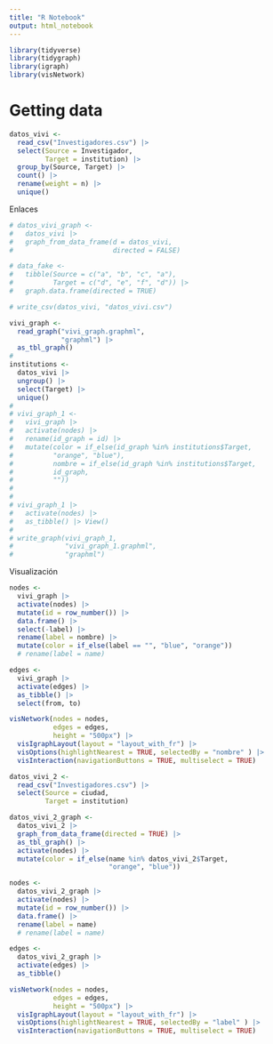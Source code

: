 ```yaml
---
title: "R Notebook"
output: html_notebook
---
```


```r
library(tidyverse)
library(tidygraph)
library(igraph)
library(visNetwork)
```

# Getting data

```r
datos_vivi <-
  read_csv("Investigadores.csv") |>
  select(Source = Investigador,
         Target = institution) |>
  group_by(Source, Target) |>
  count() |>
  rename(weight = n) |>
  unique()
```
Enlaces 

```r
# datos_vivi_graph <- 
#   datos_vivi |> 
#   graph_from_data_frame(d = datos_vivi, 
#                         directed = FALSE)
```

```r
# data_fake <- 
#   tibble(Source = c("a", "b", "c", "a"),
#          Target = c("d", "e", "f", "d")) |> 
#   graph.data.frame(directed = TRUE)


```



```r
# write_csv(datos_vivi, "datos_vivi.csv")
```

```r
vivi_graph <-
  read_graph("vivi_graph.graphml",
             "graphml") |>
  as_tbl_graph()
# 
institutions <-
  datos_vivi |>
  ungroup() |>
  select(Target) |>
  unique()
# 
# vivi_graph_1 <- 
#   vivi_graph |> 
#   activate(nodes) |> 
#   rename(id_graph = id) |> 
#   mutate(color = if_else(id_graph %in% institutions$Target,
#          "orange", "blue"), 
#          nombre = if_else(id_graph %in% institutions$Target,
#          id_graph, 
#          ""))
# 
# 
# vivi_graph_1 |> 
#   activate(nodes) |> 
#   as_tibble() |> View()
# 
# write_graph(vivi_graph_1, 
#             "vivi_graph_1.graphml",
#             "graphml")
```

Visualización 

```r
nodes <- 
  vivi_graph |> 
  activate(nodes) |>
  mutate(id = row_number()) |> 
  data.frame() |> 
  select(-label) |> 
  rename(label = nombre) |> 
  mutate(color = if_else(label == "", "blue", "orange"))
  # rename(label = name) 

edges <- 
  vivi_graph |> 
  activate(edges) |>
  as_tibble() |> 
  select(from, to) 

visNetwork(nodes = nodes, 
           edges = edges, 
           height = "500px") |>
  visIgraphLayout(layout = "layout_with_fr") |> 
  visOptions(highlightNearest = TRUE, selectedBy = "nombre" ) |> 
  visInteraction(navigationButtons = TRUE, multiselect = TRUE)
```

```r
datos_vivi_2 <- 
  read_csv("Investigadores.csv") |> 
  select(Source = ciudad,
         Target = institution)
```
```r
datos_vivi_2_graph <- 
  datos_vivi_2 |> 
  graph_from_data_frame(directed = TRUE) |> 
  as_tbl_graph() |> 
  activate(nodes) |> 
  mutate(color = if_else(name %in% datos_vivi_2$Target,
                         "orange", "blue"))

nodes <- 
  datos_vivi_2_graph |> 
  activate(nodes) |>
  mutate(id = row_number()) |> 
  data.frame() |> 
  rename(label = name) 
  # rename(label = name) 

edges <- 
  datos_vivi_2_graph |> 
  activate(edges) |>
  as_tibble() 

visNetwork(nodes = nodes, 
           edges = edges, 
           height = "500px") |>
  visIgraphLayout(layout = "layout_with_fr") |> 
  visOptions(highlightNearest = TRUE, selectedBy = "label" ) |> 
  visInteraction(navigationButtons = TRUE, multiselect = TRUE)

```

